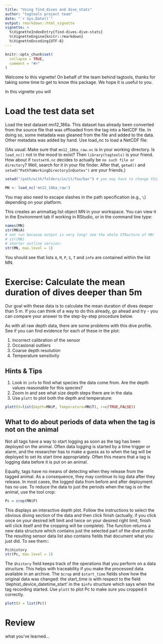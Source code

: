 ```yaml
---
title: "Using find_dives and dive_stats"
author: "tagtools project team"
date: "`r Sys.Date()`"
output: rmarkdown::html_vignette
vignette: >
  %\VignetteIndexEntry{find-dives-dive-stats}
  %\VignetteEngine{knitr::rmarkdown}
  %\VignetteEncoding{UTF-8}
---
```


```r
knitr::opts_chunk$set(
  collapse = TRUE,
  comment = "#>"
)
```

Welcome to this vignette! On behalf of the team behind tagtools, thanks for taking some time to get to know this package. We hope it is useful to you. 

In this vignette you will 

# Load the test data set

Load the test dataset mn12_186a. This dataset has already been converted from the source file that was offloaded from the tag into a NetCDF file. In doing so, some metadata was gleaned from the file and added to the data. Other metadata was added by hand. Use load_nc to load a NetCDF file:

((As usual: Make sure that `mn12_186a_raw.nc` is in your working directory. Is `load_nc()` not in the mood to exist? Then `library(tagtools)` is your friend. How about if `testset6.nc` decides to actually be `no such file or directory`? Well, search for it in your file finder. After that, `getwd()` and `setwd("PathToWorkingDirectoryInQuotes")` are your friends.)  

```r
setwd("/path/with/folders/in/it/foo/bar") # you may have to change this
```

```r
MN <- load_nc('mn12_186a_raw')
```

You may also need to escape slashes in the path specification (e.g., `\`) depending on your platform.

This creates an animaltag list object MN in your workspace. You can view it in the Environment tab if working in RStudio, or in the command line type:

```r
names(MN)
str(MN$A)
# not run because output is very long! see the whole STRucture of MN:
# str(MN)
# shorter outline version:
str(MN, max.level = 1)
```

You should see that lists `A`, `M`, `P`, `S`, `T` and `info` are contained within the list MN.

# Exercise: Calculate the mean duration of dives deeper than 5m 

Our goal with these data is to calculate the mean duration of dives deeper than 5 m. If you can think of a way to do this already, go ahead and try - you can compare your answer to the step-by-step procedure below.

As with all raw depth data, there are some problems with this dive profile. See if you can find evidence for each of these in the plot: 

1. Incorrect calibration of the sensor 
2. Occasional outliers 
3. Coarse depth resolution 
4. Temperature sensitivity

## Hints & Tips
1. Look in `info` to find what species the data come from. Are the depth values reasonable for this species?
2. Zoom in and see what size depth steps there are in the data.
3. Use `plott` to plot both the depth and temperature:

```r
plott(X=list(Depth=MN$P, Temperature=MN$T), r=c(TRUE,FALSE))
```

## What to do about periods of data when the tag is not on the animal

Not all tags have a way to start logging as soon as the tag has been deployed on the animal. Often data logging is started by a time trigger or alarm, and the researcher has to make a guess as to when the tag will be deployed to set its start time appropriately. Often this means that a tag is logging data before it is put on an animal. 

Equally, tags have no means of detecting when they release from the tagged animal. As a consequence, they may continue to log data after they release. In most cases, the logged data from before and after deployment has no use. To reduce the data to just the periods when the tag is on the animal, use the tool crop:

```r
Pc = crop(MN$P)
```

This displays an interactive depth plot. Follow the instructions to select the obvious diving section of the data and then click finish (actually, if you click once on your desired left limit and twice on your desired right limit, finish will click itself and the cropping will be complete). The function returns a new data structure which contains just the selected part of the dive profile. The resulting sensor data list also contains fields that document what you just did. To see them::

```r
Pc$history
str(Pc, max.level = 1)
```

The `$history` field keeps track of the operations that you perform on a data structure. This helps with traceability if you make the processed data available in an archive. The `$crop` and `$start_time` fields show how the original data was changed: the start_time is with respect to the field ‘dephist_device_datetime_start’ in the `$info` structure which says when the tag recording started. Use `plott` to plot Pc to make sure you cropped it correctly.

```r
plott(X = list(Pc))

```

<!-- Commenting out the rest of the doc for the time being to see if this draft works.
## Removing outliers. 
Outliers or spikes in the data may result from errors in the tag or poor sensor performance under rapidly changing environmental conditions. For example in this data set, rapid changes in temperature and pressure as the animal surfaces cause small glitches in the data. These are not representative of the animal’s behaviour so we need to remove them. A good way to do this is with a median filter. Type:?median_filterto find out how this function works. You call it using:Pcm =median_filter(Pc,n=3)Variable Pcm now contains the median filtered, cropped depth data.Check its history to verify that the median filtering has been added.Compare it against the unfiltered data using:plott(X=list(Pc=Pc,Pcm=Pcm), r=TRUE)This plots Pc in the upper panel and Pcm in the lower one.E1.4 Correcting pressure offsets & temperature effectsThe next step is to correct the ‘0’ pressure offset of the depth sensor (so that the animal is not 10 m out ofthe water when it is really at the surface). We can also compensate for temperature at the same time. To dothis we have to first crop the temperature data to match the pressure data. You can do this using:

```r
Tc <- crop_to(MN$T,tcues=Pc$crop)$X
```

This uses the crop information stored in Pc to do the same operation on T. The tag toolbox has a function to correct pressure data called ‘fix_pressure’. Type

```r
? fix_pressure
```

to find out what it does and what assumptions it makes about the data. Use this function by calling:

```r
Pcmf <-fix_pressure(Pcm,Tc)$p
```

Compare the compensated dive profile to the uncompensated cropped one using plott. Which of the problems that we listed above have been taken care of? Any ideas what you could do about the remaining one(s)?

## Finding dives & the mean dive duration

To find the mean dive duration for dives over 5 m depth, you could measure each dive by hand on the `depth` plot (`ginput` is a useful function in Matlab and Octave for measuring data on a plot – there isn’t a greatequivalent in R, where interactive plots are not really commonly used). But there is a toolbox function for this called find_dives. See the help on this function to find out what itdoes and what options it has. 

To find dives deeper than 5 m in your compensated dive data, type:

```r
d <-find_dives(Pcmf,mindepth=5)
head(d)
```

`d` should return a data frame with the start, end, and maximum depth of about 51 dives (depending on whereyou cropped the data). How can you get the mean dive duration from this structure?

When you have got the mean dive depth, try plotting the start and end of the dives on the depth plot:


```r
plott(X=list(Pcmf=Pcmf), r=TRUE)
points(d$start/(3600*24),rep(0,nrow(d)),col='green', pch=19)
points(d$end/(3600*24),rep(0,nrow(d)),col='red', pch=17)
```

Note: if you cropped the time such that the units of the x-axis are not in days, you will have to adjust the multipliers in the `points` code accordingly. In the example above, the start and end times returned by find_dives are in seconds so we needed to divide them by 3600*24 to match the unit (days) automatically selected for time by `plott`.

--> 

# Review

what you've learned... 